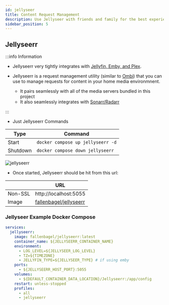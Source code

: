 ```yaml
---
id: jellyseer
title: Content Request Management
description: Use Jellyseer with friends and family for the best experience when they want you to get new content for your media server.
sidebar_position: 5
---
```


## Jellyseerr

:::info Information

- Jellyseerr very tightly integrates with [Jellyfin, Emby, and Plex](./media-servers.mdx).
- Jellyseerr is a request management utility (similar to [Ombi](https://ombi.io/)) that you can use to manage requests for content in your home media environmnent.

  - It pairs seamlessly with all of the media servers bundled in this project
  - It also seamlessly integrates with [Sonarr/Radarr](./pvr-clients.mdx)

:::

- Just Jellyseerr Commands

| Type     | Command                           |
| -------- | --------------------------------- |
| Start    | `docker compose up jellyseerr -d` |
| Shutdown | `docker compose down jellyseerr`  |

<img src="/Home-Media-Docker/img/jellyseerr.png" alt="jellyseerr" />

- Once started, Jellyseerr should be hit from this url:

|         | URL                                                                       |
| ------- | ------------------------------------------------------------------------- |
| Non-SSL | http://localhost:5055                                                     |
| Image   | [fallenbagel/jellyseerr](https://hub.docker.com/r/fallenbagel/jellyseerr) |

### Jellyseer Example Docker Compose

```yaml
services:
  jellyseerr:
    image: fallenbagel/jellyseerr:latest
    container_name: ${JELLYSEERR_CONTAINER_NAME}
    environment:
      - LOG_LEVEL=${JELLYSEER_LOG_LEVEL}
      - TZ=${TIMEZONE}
      - JELLYFIN_TYPE=${JELLYSEER_TYPE} # if using emby
    ports:
      - ${JELLYSEERR_HOST_PORT}:5055
    volumes:
      - ${DEFAULT_CONTAINER_DATA_LOCATION}/Jellyseerr:/app/config
    restart: unless-stopped
    profiles:
      - all
      - jellyseerr
```
